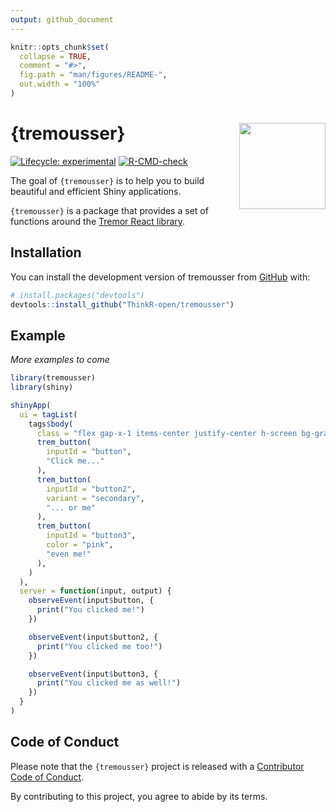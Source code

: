 ```yaml
---
output: github_document
---
```


<!-- README.md is generated from README.Rmd. Please edit that file -->

```r
knitr::opts_chunk$set(
  collapse = TRUE,
  comment = "#>",
  fig.path = "man/figures/README-",
  out.width = "100%"
)
```

# {tremousser} <img src="man/figures/logo.png" align="right" height="138" alt="" />

<!-- badges: start -->
[![Lifecycle: experimental](https://img.shields.io/badge/lifecycle-experimental-orange.svg)](https://lifecycle.r-lib.org/articles/stages.html#experimental)
[![R-CMD-check](https://github.com/ThinkR-open/tremousser/actions/workflows/R-CMD-check.yaml/badge.svg)](https://github.com/ThinkR-open/tremousser/actions/workflows/R-CMD-check.yaml)
<!-- badges: end -->

The goal of `{tremousser}` is to help you to build beautiful and efficient Shiny applications.

`{tremousser}` is a package that provides a set of functions around the [Tremor React library](https://www.tremor.so/).

## Installation

You can install the development version of tremousser from [GitHub](https://github.com/) with:

``` r
# install.packages("devtools")
devtools::install_github("ThinkR-open/tremousser")
```

## Example

_More examples to come_

``` r
library(tremousser)
library(shiny)

shinyApp(
  ui = tagList(
    tags$body(
      class = "flex gap-x-1 items-center justify-center h-screen bg-gray-100",
      trem_button(
        inputId = "button",
        "Click me..."
      ),
      trem_button(
        inputId = "button2",
        variant = "secondary",
        "... or me"
      ),
      trem_button(
        inputId = "button3",
        color = "pink",
        "even me!"
      ),
    )
  ),
  server = function(input, output) {
    observeEvent(input$button, {
      print("You clicked me!")
    })

    observeEvent(input$button2, {
      print("You clicked me too!")
    })

    observeEvent(input$button3, {
      print("You clicked me as well!")
    })
  }
)
```

## Code of Conduct
  
  Please note that the `{tremousser}` project is released with a [Contributor Code of Conduct](https://contributor-covenant.org/version/2/1/CODE_OF_CONDUCT.html). 

  By contributing to this project, you agree to abide by its terms.

